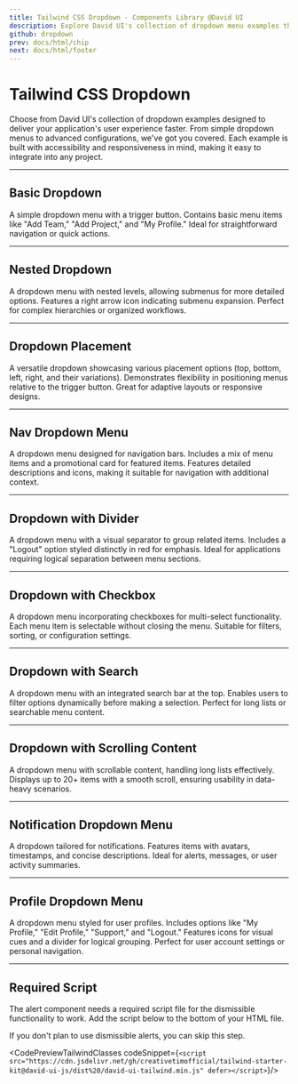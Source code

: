 ```yaml
---
title: Tailwind CSS Dropdown - Components Library @David UI
description: Explore David UI's collection of dropdown menu examples that is perfect for enhancing the UI navigation and user experience of your web projects.
github: dropdown
prev: docs/html/chip
next: docs/html/footer
---
```


<ScriptLoader src="https://cdn.jsdelivr.net/gh/creativetimofficial/tailwind-starter-kit@david-ui-js/dist%20/david-ui-tailwind.min.js" />

<InfoBadge />

# Tailwind CSS Dropdown
Choose from David UI's collection of dropdown examples designed to deliver your application's user experience faster. From simple dropdown menus to advanced configurations, we've got you covered.
Each example is built with accessibility and responsiveness in mind, making it easy to integrate into any project.

---

## Basic Dropdown
A simple dropdown menu with a trigger button. Contains basic menu items like "Add Team," "Add Project," and "My Profile." Ideal for straightforward navigation or quick actions.

<PreviewWithCode relativePath="dropdown/dropdown-demo.tsx" language="html" />

---

## Nested Dropdown
A dropdown menu with nested levels, allowing submenus for more detailed options. Features a right arrow icon indicating submenu expansion. Perfect for complex hierarchies or organized workflows.

<PreviewWithCode relativePath="dropdown/dropdown-nested.tsx" language="html" />

---

## Dropdown Placement
A versatile dropdown showcasing various placement options (top, bottom, left, right, and their variations). Demonstrates flexibility in positioning menus relative to the trigger button. Great for adaptive layouts or responsive designs.

<PreviewWithCode relativePath="dropdown/dropdown-placement.tsx" language="html" />

---

## Nav Dropdown Menu
A dropdown menu designed for navigation bars. Includes a mix of menu items and a promotional card for featured items. Features detailed descriptions and icons, making it suitable for navigation with additional context.

<PreviewWithCode relativePath="dropdown/dropdown-nav-menu.tsx" language="html" />

---

## Dropdown with Divider
A dropdown menu with a visual separator to group related items. Includes a "Logout" option styled distinctly in red for emphasis. Ideal for applications requiring logical separation between menu sections.

<PreviewWithCode relativePath="dropdown/dropdown-divider.tsx" language="html" />

---

## Dropdown with Checkbox
A dropdown menu incorporating checkboxes for multi-select functionality. Each menu item is selectable without closing the menu. Suitable for filters, sorting, or configuration settings.

<PreviewWithCode relativePath="dropdown/dropdown-checkbox.tsx" language="html" />

---

## Dropdown with Search
A dropdown menu with an integrated search bar at the top. Enables users to filter options dynamically before making a selection. Perfect for long lists or searchable menu content.

<PreviewWithCode relativePath="dropdown/dropdown-search.tsx" language="html" />

---

## Dropdown with Scrolling Content
A dropdown menu with scrollable content, handling long lists effectively. Displays up to 20+ items with a smooth scroll, ensuring usability in data-heavy scenarios.

<PreviewWithCode relativePath="dropdown/dropdown-scrolling.tsx" language="html" />

---

## Notification Dropdown Menu
A dropdown tailored for notifications. Features items with avatars, timestamps, and concise descriptions. Ideal for alerts, messages, or user activity summaries.

<PreviewWithCode relativePath="dropdown/dropdown-notification.tsx" language="html" />

---

## Profile Dropdown Menu
A dropdown menu styled for user profiles. Includes options like "My Profile," "Edit Profile," "Support," and "Logout." Features icons for visual cues and a divider for logical grouping. Perfect for user account settings or personal navigation.

<PreviewWithCode relativePath="dropdown/dropdown-profile.tsx" language="html" />

---

## Required Script
The alert component needs a required script file for the dismissible functionality to work. Add the script below to the bottom of your HTML file.

If you don't plan to use dismissible alerts, you can skip this step.



<CodePreviewTailwindClasses codeSnippet={`<script src="https://cdn.jsdelivr.net/gh/creativetimofficial/tailwind-starter-kit@david-ui-js/dist%20/david-ui-tailwind.min.js" defer></script>`}/>